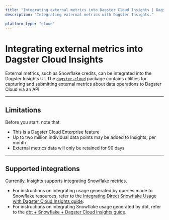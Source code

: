 ```yaml
---
title: "Integrating external metrics into Dagster Cloud Insights | Dagster Docs"
description: "Integrating external metrics with Dagster Insights."

platform_type: "cloud"
---
```


# Integrating external metrics into Dagster Cloud Insights

External metrics, such as Snowflake credits, can be integrated into the Dagster Insights UI. The [`dagster-cloud`](https://pypi.org/project/dagster-cloud/) package contains utilities for capturing and submitting external metrics about data operations to Dagster Cloud via an API.

---

## Limitations

Before you start, note that:

- This is a Dagster Cloud Enterprise feature
- Up to two million individual data points may be added to Insights, per month
- External metrics data will only be retained for 90 days

---

## Supported integrations

Currently, Insights supports integrating Snowflake metrics.

- For instructions on integrating usage generated by queries made to Snowflake resources, refer to the [Integrating Direct Snowflake Usage with Dagster Cloud Insights guide](/dagster-cloud/insights/integrating-snowflake).
- For instructions on integrating Snowflake usage generated by dbt, refer to the [dbt + Snowflake + Dagster Cloud Insights guide](/dagster-cloud/insights/integrating-snowflake-and-dbt).
